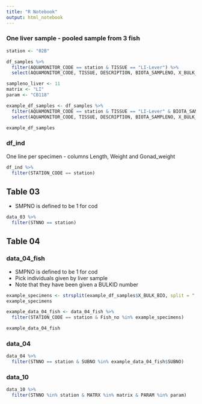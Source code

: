 ```yaml
---
title: "R Notebook"
output: html_notebook
---
```


### One liver sample - pooled sample from 3 fish   
```r

station <- "02B"

df_samples %>% 
  filter(AQUAMONITOR_CODE == station & TISSUE == "LI-Lever") %>% 
  select(AQUAMONITOR_CODE, TISSUE, DESCRIPTION, BIOTA_SAMPLENO, X_BULK_BIO) 

sampleno_liver <- 11
matrix <- "LI"
param <- "CB118"

example_df_samples <- df_samples %>% 
  filter(AQUAMONITOR_CODE == station & TISSUE == "LI-Lever" & BIOTA_SAMPLENO == sampleno_liver) %>% 
  select(AQUAMONITOR_CODE, TISSUE, DESCRIPTION, BIOTA_SAMPLENO, X_BULK_BIO) 

example_df_samples

```

### 

### df_ind  
One line per specimen - columns Length, Weight and Gonad_weight  
```r

df_ind %>%
  filter(STATION_CODE == station)

```



## Table 03  
- SMPNO is defined to be 1 for cod  

```r

data_03 %>% 
  filter(STNNO == station)

```

## Table 04  
### data_04_fish

- SMPNO is defined to be 1 for cod  
- Pick individuals given by liver sample  
- Note that they have been given a BULKID number    
```r

example_specimens <- strsplit(example_df_samples$X_BULK_BIO, split = ",")[[1]] %>% as.numeric()
example_specimens

example_data_04_fish <- data_04_fish %>%
  filter(STATION_CODE == station & Fish_no %in% example_specimens) 

example_data_04_fish


```



### data_04  

```r

data_04 %>%
  filter(STNNO == station & SUBNO %in% example_data_04_fish$SUBNO) 

```

### data_10  
```r

data_10 %>%
  filter(STNNO %in% station & MATRX %in% matrix & PARAM %in% param)

```

